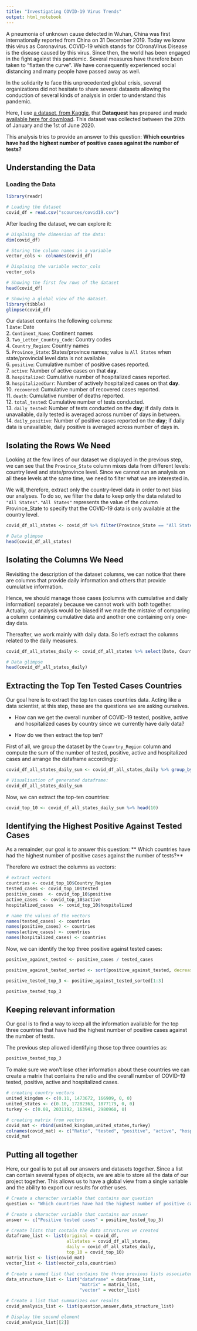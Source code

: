 ```yaml
---
title: "Investigating COVID-19 Virus Trends"
output: html_notebook
---
```


A pneumonia of unknown cause detected in Wuhan, China was first internationally reported from China on 31 December 2019. Today we know this virus as Coronavirus. COVID-19 which stands for COronaVIrus Disease is the disease caused by this virus. Since then, the world has been engaged in the fight against this pandemic. Several measures have therefore been taken to "flatten the curve". We have consequently experienced social distancing and many people have passed away as well.

In the solidarity to face this unprecedented global crisis, several organizations did not hesitate to share several datasets allowing the conduction of several kinds of analysis in order to understand this pandemic.

Here, I use [a dataset, from Kaggle](https://www.kaggle.com/lin0li/covid19testing), that **Dataquest** has prepared and made [available here for download](https://dq-content.s3.amazonaws.com/505/covid19.csv). This dataset was collected between the 20th of January and the 1st of June 2020.

This analysis tries to provide an answer to this question: **Which countries have had the highest number of positive cases against the number of tests?**

## Understanding the Data
### Loading the Data

```r
library(readr)

# Loading the dataset
covid_df = read.csv("scources/covid19.csv")
```

After loading the dataset, we can explore it:

```r
# Displaing the dimension of the data: 
dim(covid_df)

# Storing the column names in a variable
vector_cols <- colnames(covid_df)

# Displaing the variable vector_cols
vector_cols

# Showing the first few rows of the dataset
head(covid_df)

# Showing a global view of the dataset.
library(tibble)
glimpse(covid_df)
```

Our dataset contains the following columns:\
1.`Date`: Date\
2. `Continent_Name`: Continent names\
3. `Two_Letter_Country_Code`: Country codes\
4. `Country_Region`: Country names\
5. `Province_State`: States/province names; value is `All States` when state/provincial level data is not available\
6. `positive`: Cumulative number of positive cases reported.\
7. `active`: Number of active cases on that **day**.\
8. `hospitalized`: Cumulative number of hospitalized cases reported.\
9. `hospitalizedCurr`: Number of actively hospitalized cases on that **day**.\
10. `recovered`: Cumulative number of recovered cases reported.\
11. `death`: Cumulative number of deaths reported.\
12. `total_tested`: Cumulative number of tests conducted.\
13. `daily_tested`: Number of tests conducted on the **day**; if daily data is unavailable, daily tested is averaged across number of days in between.\
14. `daily_positive`: Number of positive cases reported on the **day**; if daily data is unavailable, daily positive is averaged across number of days in.\


## Isolating the Rows We Need

Looking at the few lines of our dataset we displayed in the previous step, we can see that the `Province_State` column mixes data from different levels: country level and state/province level. Since we cannot run an analysis on all these levels at the same time, we need to filter what we are interested in.

We will, therefore, extract only the country-level data in order to not bias our analyses. To do so, we filter the data to keep only the data related to `"All States"`. `"All States"` represents the value of the column Province_State to specify that the COVID-19 data is only available at the country level.

```r
covid_df_all_states <- covid_df %>% filter(Province_State == "All States") %>% select(-Province_State)

# Data glimpse
head(covid_df_all_states)
```

## Isolating the Columns We Need

Revisiting the description of the dataset columns, we can notice that there are columns that provide daily information and others that provide cumulative information. 

Hence, we should manage those cases (columns with cumulative and daily information) separately because we cannot work with both together. Actually, our analysis would be biased if we made the mistake of comparing a column containing cumulative data and another one containing only one-day data.

Thereafter, we work mainly with daily data. So let's extract the columns related to the daily measures.

```r
covid_df_all_states_daily <- covid_df_all_states %>% select(Date, Country_Region, active, hospitalizedCurr, daily_tested, daily_positive)

# Data glimpse
head(covid_df_all_states_daily)
```

## Extracting the Top Ten Tested Cases Countries

Our goal here is to extract the top ten cases countries data. Acting like a data scientist, at this step, these are the questions we are asking ourselves.

- How can we get the overall number of COVID-19 tested, positive, active and hospitalized cases by country since we currently have daily data?

- How do we then extract the top ten?

First of all, we group the dataset by the `Counrtry_Region` column and compute the sum of the number of tested, positive, active and hospitalized cases and arrange the dataframe accordingly:

```r
covid_df_all_states_daily_sum <- covid_df_all_states_daily %>% group_by(Country_Region) %>% summarize(tested=sum(daily_tested), positive=sum(daily_positive), active=sum(active), hospitalized=sum(hospitalizedCurr)) %>% arrange(-tested)

# Visualisation of generated dataframe:
covid_df_all_states_daily_sum
```

Now, we can extract the top-ten countries:

```r
covid_top_10 <- covid_df_all_states_daily_sum %>% head(10)
```


## Identifying the Highest Positive Against Tested Cases

As a remainder, our goal is to answer this question: ** Which countries have had the highest number of positive cases against the number of tests?**

Therefore we extract the columns as vectors:

```r
# extract vectors
countries <- covid_top_10$Country_Region
tested_cases <- covid_top_10$tested
positive_cases  <- covid_top_10$positive
active_cases  <- covid_top_10$active
hospitalized_cases  <- covid_top_10$hospitalized

# name the values of the vectors
names(tested_cases) <- countries
names(positive_cases) <- countries
names(active_cases) <- countries
names(hospitalized_cases) <- countries
```

Now, we can identify the top three positive against tested cases:

```r
positive_against_tested <- positive_cases / tested_cases

positive_against_tested_sorted <- sort(positive_against_tested, decreasing= TRUE)

positive_tested_top_3 <- positive_against_tested_sorted[1:3]

positive_tested_top_3
```

## Keeping relevant information

Our goal is to find a way to keep all the information available for the top three countries that have had the highest number of positive cases against the number of tests.

The previous step allowed identifying those top three countries as:

```r
positive_tested_top_3
```

To make sure we won't lose other information about these countries we can create a matrix that contains the ratio and the overall number of COVID-19 tested, positive, active and hospitalized cases. 

```r
# creating country vectors
united_kingdom <- c(0.11, 1473672, 166909, 0, 0)
united_states <- c(0.10, 17282363, 1877179, 0, 0)
turkey <- c(0.08, 2031192, 163941, 2980960, 0)

# creating matrix from vectors
covid_mat <- rbind(united_kingdom,united_states,turkey)
colnames(covid_mat) <- c("Ratio", "tested", "positive", "active", "hospitalized")
covid_mat
```

## Putting all together

Here, our  goal is to put all our answers and datasets together. Since a list can contain several types of objects, we are able to store all the data of our project together. This allows us to have a global view from a single variable and the ability to export our results for other uses.

```r
# Create a character variable that contains our question
question <- "Which countries have had the highest number of positive cases against the number of tests?"

# Create a character variable that contains our answer
answer <- c("Positive tested cases" = positive_tested_top_3)

# Create lists that contain the data structures we created
dataframe_list <- list(original = covid_df,
                       allstates = covid_df_all_states,
                       daily = covid_df_all_states_daily,
                       top_10 = covid_top_10)
matrix_list <- list(covid_mat)
vector_list <- list(vector_cols,countries)

# Create a named list that contains the three previous lists associated with the data structure names
data_structure_list <- list("dataframe" = dataframe_list,
                            "matrix" = matrix_list,
                            "vector" = vector_list)

# Create a list that summarizes our results
covid_analysis_list <- list(question,answer,data_structure_list)

# Display the second element
covid_analysis_list[[2]]
```

